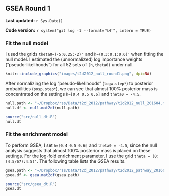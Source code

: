 ## GSEA Round 1 {#t2d2012-1}

**Last updated:** `r Sys.Date()`

**Code version:** `r system("git log -1 --format='%H'", intern = TRUE)`

### Fit the null model

I used the grids `theta0=(-5:0.25:-2)'` and `h=(0.3:0.1:0.6)'` when fitting the null model. I estimated the (unnormalized) log importance weights ("pseudo-likelihoods") for all 52 sets of `(h,theta0)` under null.

```r
knitr::include_graphics("images/t2d2012_null_round1.png", dpi=NA)
```

After normalizing the log "pseudo-likelihoods" (`logw.step*`) to posterior probabilities (`posp.step*`), we can see that almost 100% posterior mass is concentrated on the settings `h=[0.4 0.5 0.6]` and `theta0 = -4.5`.
```r
null.path <- "~/Dropbox/rss/Data/t2d_2012/pathway/t2d2012_null_201604.mat"
null.df <- null.mat2df(null.path)
```

```r
source("src/null_dt.R")
null.dt
```

### Fit the enrichment model

To perform GSEA, I set `h=[0.4 0.5 0.6]` and `theta0 = -4.5`, since the null analysis suggests that almost 100% posterior mass is placed on these settings. For the log-fold enrichment parameter, I use the grid `theta = (0:(4.5/67):4.5)'`. The following table lists the GSEA results. 
```r
gsea.path <- "~/Dropbox/rss/Data/t2d_2012/pathway/t2d2012_pathway_201604.mat"
gsea.df <- gsea.mat2df(gsea.path) 
```

```r
source("src/gsea_dt.R")
gsea.dt
```


